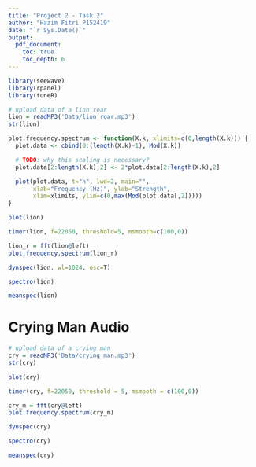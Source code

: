 ```yaml
---
title: "Project 2 - Task 2"
author: "Hazim Fitri P152419"
date: "`r Sys.Date()`"
output: 
  pdf_document:
    toc: true
    toc_depth: 6
---
```


```r
library(seewave)
library(rpanel)
library(tuneR)
```

```r
# upload data of a lion roar
lion = readMP3('Data/lion_roar.mp3')
str(lion)
```

```r
plot.frequency.spectrum <- function(X.k, xlimits=c(0,length(X.k))) {
  plot.data <- cbind(0:(length(X.k)-1), Mod(X.k))

  # TODO: why this scaling is necessary?
  plot.data[2:length(X.k),2] <- 2*plot.data[2:length(X.k),2]

  plot(plot.data, t="h", lwd=2, main="",
       xlab="Frequency (Hz)", ylab="Strength",
       xlim=xlimits, ylim=c(0,max(Mod(plot.data[,2]))))
}
```

```r
plot(lion)
```

```r
timer(lion, f=22050, threshold=5, msmooth=c(100,0))
```

```r
lion_r = fft(lion@left)  
plot.frequency.spectrum(lion_r)
```

```r
dynspec(lion, wl=1024, osc=T)
```

```r
spectro(lion)
```

```r
meanspec(lion)
```

# Crying Man Audio

```r
# upload data of a crying man
cry = readMP3('Data/crying_man.mp3')
str(cry)
```

```r
plot(cry)
```

```r
timer(cry, f=22050, threshold = 5, msmooth = c(100,0))
```

```r
cry_m = fft(cry@left)
plot.frequency.spectrum(cry_m)
```

```r
dynspec(cry)
```

```r
spectro(cry)
```

```r
meanspec(cry)
```
